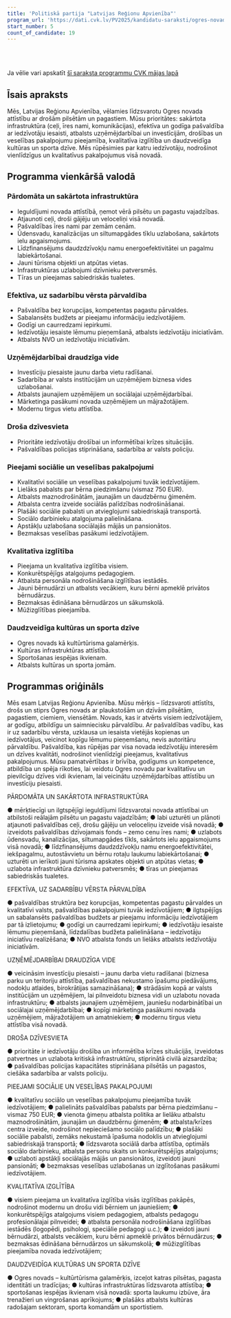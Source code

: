 ```yaml
---
title: 'Politiskā partija "Latvijas Reģionu Apvienība"'
program_url: 'https://dati.cvk.lv/PV2025/kandidatu-saraksti/ogres-novads/politiska-partija-latvijas-regionu-apvieniba'
start_number: 5
count_of_candidate: 19
---
```



<Badge text="Līdzsvarota attīstība" variant="note" size="small" /> <Badge text="Godīga pārvaldība" variant="note" size="small" /> <Badge text="Uzņēmējdarbības atbalsts" variant="note" size="small" /> <Badge text="Drošība un veselība" variant="note" size="small" /> <Badge text="Kvalitatīva izglītība" variant="note" size="small" />

<br/><br/> 

<Card title='Šis ir mākslīga intelekta ģenerēts apraksts' icon='starlight'>
    Ja vēlie vari apskatīt <a href={frontmatter.program_url} target='_blank'>šī saraksta programmu CVK mājas lapā</a>
    </Card>

## Īsais apraksts

Mēs, Latvijas Reģionu Apvienība, vēlamies līdzsvarotu Ogres novada attīstību ar drošām pilsētām un pagastiem. Mūsu prioritātes: sakārtota infrastruktūra (ceļi, īres nami, komunikācijas), efektīva un godīga pašvaldība ar iedzīvotāju iesaisti, atbalsts uzņēmējdarbībai un investīcijām, drošības un veselības pakalpojumu pieejamība, kvalitatīva izglītība un daudzveidīga kultūras un sporta dzīve. Mēs rūpēsimies par katru iedzīvotāju, nodrošinot vienlīdzīgus un kvalitatīvus pakalpojumus visā novadā.

## Programma vienkāršā valodā

### Pārdomāta un sakārtota infrastruktūra
*   Ieguldījumi novada attīstībā, ņemot vērā pilsētu un pagastu vajadzības.
*   Atjaunoti ceļi, droši gājēju un veloceliņi visā novadā.
*   Pašvaldības īres nami par zemām cenām.
*   Ūdensvadu, kanalizācijas un siltumapgādes tīklu uzlabošana, sakārtots ielu apgaismojums.
*   Līdzfinansējums daudzdzīvokļu namu energoefektivitātei un pagalmu labiekārtošanai.
*   Jauni tūrisma objekti un atpūtas vietas.
*   Infrastruktūras uzlabojumi dzīvnieku patversmēs.
*   Tīras un pieejamas sabiedriskās tualetes.

### Efektīva, uz sadarbību vērsta pārvaldība
*   Pašvaldība bez korupcijas, kompetentas pagastu pārvaldes.
*   Sabalansēts budžets ar pieejamu informāciju iedzīvotājiem.
*   Godīgi un caurredzami iepirkumi.
*   Iedzīvotāju iesaiste lēmumu pieņemšanā, atbalsts iedzīvotāju iniciatīvām.
*   Atbalsts NVO un iedzīvotāju iniciatīvām.

### Uzņēmējdarbībai draudzīga vide
*   Investīciju piesaiste jaunu darba vietu radīšanai.
*   Sadarbība ar valsts institūcijām un uzņēmējiem biznesa vides uzlabošanai.
*   Atbalsts jaunajiem uzņēmējiem un sociālajai uzņēmējdarbībai.
*   Mārketinga pasākumi novada uzņēmējiem un mājražotājiem.
*   Modernu tirgus vietu attīstība.

### Droša dzīvesvieta
*   Prioritāte iedzīvotāju drošībai un informētībai krīzes situācijās.
*   Pašvaldības policijas stiprināšana, sadarbība ar valsts policiju.

### Pieejami sociālie un veselības pakalpojumi
*   Kvalitatīvi sociālie un veselības pakalpojumi tuvāk iedzīvotājiem.
*   Lielāks pabalsts par bērna piedzimšanu (vismaz 750 EUR).
*   Atbalsts maznodrošinātām, jaunajām un daudzbērnu ģimenēm.
*   Atbalsta centra izveide sociālās palīdzības nodrošināšanai.
*   Plašāki sociālie pabalsti un atvieglojumi sabiedriskajā transportā.
*   Sociālo darbinieku atalgojuma palielināšana.
*   Apstākļu uzlabošana sociālajās mājās un pansionātos.
*   Bezmaksas veselības pasākumi iedzīvotājiem.

### Kvalitatīva izglītība
*   Pieejama un kvalitatīva izglītība visiem.
*   Konkurētspējīgs atalgojums pedagogiem.
*   Atbalsta personāla nodrošināšana izglītības iestādēs.
*   Jauni bērnudārzi un atbalsts vecākiem, kuru bērni apmeklē privātos bērnudārzus.
*   Bezmaksas ēdināšana bērnudārzos un sākumskolā.
*   Mūžizglītības pieejamība.

### Daudzveidīga kultūras un sporta dzīve
*   Ogres novads kā kultūrtūrisma galamērķis.
*   Kultūras infrastruktūras attīstība.
*   Sportošanas iespējas ikvienam.
*   Atbalsts kultūras un sporta jomām.

## Programmas oriģināls

Mēs esam Latvijas Reģionu Apvienība.
Mūsu mērķis – līdzsvaroti attīstīts, drošs un stiprs Ogres novads ar plaukstošām un dzīvām pilsētām, pagastiem, ciemiem, viensētām.
Novads, kas ir atvērts visiem iedzīvotājiem, ar godīgu, atbildīgu un saimniecisku pārvaldību.
Ar pašvaldības vadību, kas ir uz sadarbību vērsta, uzklausa un iesaista vietējās kopienas un iedzīvotājus, veicinot kopīgu lēmumu pieņemšanu, nevis autoritāru pārvaldību.
Pašvaldība, kas rūpējas par visa novada iedzīvotāju interesēm un dzīves kvalitāti, nodrošinot vienlīdzīgi pieejamus, kvalitatīvus pakalpojumus.
Mūsu pamatvērtības ir brīvība, godīgums un kompetence, atbildība un spēja rīkoties, lai veidotu Ogres novadu par kvalitatīvu un pievilcīgu dzīves vidi ikvienam, lai veicinātu uzņēmējdarbības attīstību un investīciju piesaisti.

PĀRDOMĀTA UN SAKĀRTOTA INFRASTRUKTŪRA

● mērķtiecīgi un ilgtspējīgi ieguldījumi līdzsvarotai novada attīstībai un atbilstoši reālajām pilsētu un pagastu vajadzībām;
● labi uzturēti un plānoti atjaunoti pašvaldības ceļi, drošu gājēju un veloceliņu izveide visā novadā;
● izveidots pašvaldības dzīvojamais fonds – zemo cenu īres nami;
● uzlabots ūdensvadu, kanalizācijas, siltumapgādes tīkls, sakārtots ielu apgaismojums visā novadā;
● līdzfinansējums daudzdzīvokļu namu energoefektivitātei, iekšpagalmu, autostāvvietu un bērnu rotaļu laukumu labiekārtošanai;
● uzturēti un ierīkoti jauni tūrisma apskates objekti un atpūtas vietas;
● uzlabota infrastruktūra dzīvnieku patversmēs;
● tīras un pieejamas sabiedriskās tualetes.

EFEKTĪVA, UZ SADARBĪBU VĒRSTA PĀRVALDĪBA

● pašvaldības struktūra bez korupcijas, kompetentas pagastu pārvaldes un kvalitatīvi valsts, pašvaldības pakalpojumi tuvāk iedzīvotājiem;
● ilgtspējīgs un sabalansēts pašvaldības budžets ar pieejamu informāciju iedzīvotājiem par tā izlietojumu;
● godīgi un caurredzami iepirkumi;
● iedzīvotāju iesaiste lēmumu pieņemšanā, līdzdalības budžeta palielināšana – iedzīvotāju iniciatīvu realizēšana;
● NVO atbalsta fonds un lielāks atbalsts iedzīvotāju iniciatīvām.

UZŅĒMĒJDARBĪBAI DRAUDZĪGA VIDE

● veicināsim investīciju piesaisti – jaunu darba vietu radīšanai (biznesa parku un teritoriju attīstība, pašvaldības nekustamo īpašumu piedāvājums, nodokļu atlaides, birokrātijas samazināšana);
● strādāsim kopā ar valsts institūcijām un uzņēmējiem, lai pilnveidotu biznesa vidi un uzlabotu novada infrastruktūru;
● atbalsts jaunajiem uzņēmējiem, jauniešu nodarbinātībai un sociālajai uzņēmējdarbībai;
● kopīgi mārketinga pasākumi novada uzņēmējiem, mājražotājiem un amatniekiem;
● modernu tirgus vietu attīstība visā novadā.

DROŠA DZĪVESVIETA

● prioritāte ir iedzīvotāju drošība un informētība krīzes situācijās, izveidotas patvertnes un uzlabota kritiskā infrastruktūru, stiprinātā civilā aizsardzība;
● pašvaldības policijas kapacitātes stiprināšana pilsētās un pagastos, ciešāka sadarbība ar valsts policiju.

PIEEJAMI SOCIĀLIE UN VESELĪBAS PAKALPOJUMI

● kvalitatīvu sociālo un veselības pakalpojumu pieejamība tuvāk iedzīvotājiem;
● palielināts pašvaldības pabalsts par bērna piedzimšanu – vismaz 750 EUR;
● vienota ģimeņu atbalsta politika ar lielāku atbalstu maznodrošinātām, jaunajām un daudzbērnu ģimenēm;
● atbalsta/krīzes centra izveide, nodrošinot nepieciešamo sociālo palīdzību;
● plašāki sociālie pabalsti, zemāks nekustamā īpašuma nodoklis un atvieglojumi sabiedriskajā transportā;
● līdzsvarota sociālā darba attīstība, optimāls sociālo darbinieku, atbalsta personu skaits un konkurētspējīgs atalgojums;
● uzlaboti apstākļi sociālajās mājās un pansionātos, izveidoti jauni pansionāti;
● bezmaksas veselības uzlabošanas un izglītošanas pasākumi iedzīvotājiem.

KVALITATĪVA IZGLĪTĪBA

● visiem pieejama un kvalitatīva izglītība visās izglītības pakāpēs, nodrošinot modernu un drošu vidi bērniem un jauniešiem;
● konkurētspējīgs atalgojums visiem pedagogiem, atbalsts pedagogu profesionālajai pilnveidei;
● atbalsta personāla nodrošināšana izglītības iestādēs (logopēdi, psihologi, speciālie pedagogi u.c.);
● izveidoti jauni bērnudārzi, atbalsts vecākiem, kuru bērni apmeklē privātos bērnudārzus;
● bezmaksas ēdināšana bērnudārzos un sākumskolā;
● mūžizglītības pieejamība novada iedzīvotājiem;

DAUDZVEIDĪGA KULTŪRAS UN SPORTA DZĪVE

● Ogres novads – kultūrtūrisma galamērķis, izceļot katras pilsētas, pagasta identitāti un tradīcijas;
● kultūras infrastruktūras līdzsvarota attīstība;
● sportošanas iespējas ikvienam visā novadā: sporta laukumu izbūve, āra trenažieri un vingrošanas aprīkojums;
● plašāks atbalsts kultūras radošajam sektoram, sporta komandām un sportistiem.
